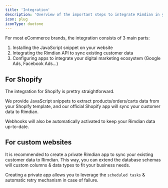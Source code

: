 ```yaml
---
title: 'Integration'
description: 'Overview of the important steps to integrate Rimdian in your digital marketing ecosystem'
icon: plug
iconType: duotone
---
```


For most eCommerce brands, the integration consists of 3 main parts:

1. Installing the JavaScript snippet on your website
2. Integrating the Rimdian API to sync existing customer data
3. Configuring apps to integrate your digital marketing ecosystem (Google Ads, Facebook Ads...)

## For Shopify

The integration for Shopify is prettry straightforward.

We provide JavaScript snippets to extract products/orders/carts data from your Shopify template, and our official Shopify app will sync your customer data to Rimdian.

Webhooks will also be automatically activated to keep your Rimdian data up-to-date.

## For custom websites

It is recommended to create a private Rimdian app to sync your existing customer data to Rimdian. This way, you can extend the database schemas will custom columns & data types to fit your business needs.

<Tip>Creating a private app allows you to leverage the `scheduled tasks` & automatic retry mechanism in case of failure.</Tip>